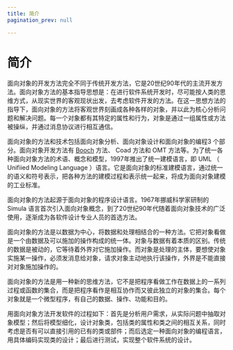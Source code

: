 ```yaml
---
title: 简介
pagination_prev: null

---
```


# 简介

面向对象的开发方法完全不同于传统开发方法，它是20世纪90年代的主流开发方法。面向对象方法的基本指导思想是：在进行软件系统开发时，尽可能按人类的思维方式，从现实世界的客观现状出发，去考虑软件开发的方法。在这一思想方法的指导下，面向对象的方法将客观世界刻画成各种各样的对象，并以此为核心分析问题和解决问题。每一个对象都有其特定的属性和行为，对象是通过一组属性或方法被操纵，并通过消息协议进行相互通信。

面向对象的方法和技术包括面向对象分析、面向对象设计和面向对象的编程3 个部分。面向对象开发方法有 [Booch](https://baike.baidu.com/item/Booch/6573414) 方法、 Coad 方法和 OMT
方法等。为了统一各种面向对象方法的术语、概念和模型，1997年推出了统一建模语言，即 UML （ Unifiied Modeling
Language ）语言。它是面向对象的标准建模语言，通过统一的语义和符号表示，把各种方法的建模过程和表示统一起来，将成为面向对象建模的工业标准。

面向对象的方法起源于面向对象的程序设计语言。1967年挪威科学家研制的 Simula 语言首次引入面向对象概念，到了20世纪90年代随着面向对象技术的广泛使用，逐渐成为各软件设计专业人员的首选方法。

面向对象的方法是以数据为中心，将数据和处理相结合的一种方法。它把对象看做是一个由数据及可以施加的操作构成的统一体。对象与数据有着本质的区别。传统的数据是被动的，它等待着外界对它施加操作。而对象是处理的主体，要想使对象实施某一操作，必须发消息给对象，请求对象主动地执行该操作，外界是不能直接对对象施加操作的。

面向对象的方法是用一种新的思维方法，它不是把程序看做工作在数据上的一系列过程或函数的集合，而是把程序看作是相互协作而又彼此独立的对象的集合。每个对象就是一个微型程序，有自己的数据、操作、功能和目的。

用面向对象方法开发软件的过程如下：首先是分析用户需求，从实际问题中抽取对象模型；然后将模型细化，设计对象类，包括类的属性和类之间的相互关系，同时考虑是否有可以直接引用的已有的类或部件；而后选定一种面向对象的编程语言，用具体编码实现类的设计；最后进行测试，实现整个软件系统的设计。

            